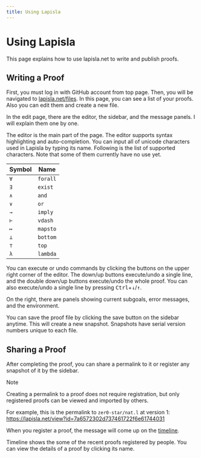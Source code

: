 ```yaml
---
title: Using Lapisla
---
```


# Using Lapisla

This page explains how to use lapisla.net to write and publish proofs.

## Writing a Proof

First, you must log in with GitHub account from top page. Then, you will be navigated to [lapisla.net/files](https://lapisla.net/files). In this page, you can see a list of your proofs. Also you can edit them and create a new file.

In the edit page, there are the editor, the sidebar, and the message panels. I will explain them one by one.

The editor is the main part of the page. The editor supports syntax highlighting and auto-completion. You can input all of unicode characters used in Lapisla by typing its name. Following is the list of supported characters. Note that some of them currently have no use yet.

| Symbol | Name |
| ------ | ---- |
| `∀` | `forall` |
| `∃` | `exist` |
| `∧` | `and` |
| `∨` | `or` |
| `→` | `imply` |
| `⊢` | `vdash` |
| `↦` | `mapsto` |
| `⊥` | `bottom` |
| `⊤` | `top` |
| `λ` | `lambda` |

You can execute or undo commands by clicking the buttons on the upper right corner of the editor. The down/up buttons execute/undo a single line, and the double down/up buttons execute/undo the whole proof. You can also execute/undo a single line by pressing <kbd>Ctrl</kbd>+<kbd>↓</kbd>/<kbd>↑</kbd>.

On the right, there are panels showing current subgoals, error messages, and the environment. 

You can save the proof file by clicking the save button on the sidebar anytime. This will create a new snapshot. Snapshots have serial version numbers unique to each file.

## Sharing a Proof

After completing the proof, you can share a permalink to it or register any snapshot of it by the sidebar.

> [!NOTE]
>
> Creating a permalink to a proof does not require registration, but only registered proofs can be viewed and imported by others.

For example, this is the permalink to `zer0-star/nat.l` at version 1: https://lapisla.net/view?id=7a6572302d737461722f6e61744031

When you register a proof, the message will come up on the [timeline](https://lapisla.net/timeline).

Timeline shows the some of the recent proofs registered by people. You can view the details of a proof by clicking its name.
